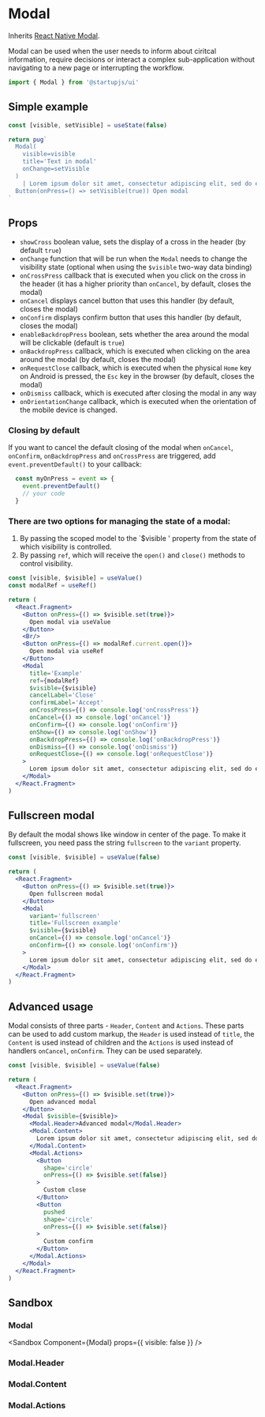 
# Modal

Inherits [React Native Modal](https://reactnative.dev/docs/modal).

Modal can be used when the user needs to inform about ciritcal information, require decisions or interact a complex sub-application without navigating to a new page or interrupting the workflow.

```jsx
import { Modal } from '@startupjs/ui'
```

## Simple example

```jsx example
const [visible, setVisible] = useState(false)

return pug`
  Modal(
    visible=visible
    title='Text in modal'
    onChange=setVisible
  )
    | Lorem ipsum dolor sit amet, consectetur adipiscing elit, sed do eiusmod tempor incididunt ut labore et dolore magna aliqua. Ut enim ad minim veniam, quis nostrud exercitation ullamco laboris nisi ut aliquip ex ea commodo consequat. Duis aute irure dolor in reprehenderit.
  Button(onPress=() => setVisible(true)) Open modal
`
```

## Props

- `showCross` boolean value, sets the display of a cross in the header (by default `true`)
- `onChange` function that will be run when the `Modal` needs to change the visibility state (optional when using the `$visible` two-way data binding)
- `onCrossPress` callback that is executed when you click on the cross in the header (it has a higher priority than `onCancel`, by default, closes the modal)
- `onCancel` displays cancel button that uses this handler (by default, closes the modal)
- `onConfirm` displays confirm button that uses this handler (by default, closes the modal)
- `enableBackdropPress` boolean, sets whether the area around the modal will be clickable (default is `true`)
- `onBackdropPress` callback, which is executed when clicking on the area around the modal (by default, closes the modal)
- `onRequestClose` callback, which is executed when the physical `Home` key on Android is pressed, the `Esc` key in the browser (by default, closes the modal)
- `onDismiss` callback, which is executed after closing the modal in any way
- `onOrientationChange` callback, which is executed when the orientation of the mobile device is changed.

### Closing by default

If you want to cancel the default closing of the modal when `onCancel`, `onConfirm`, `onBackdropPress` and `onCrossPress` are triggered, add `event.preventDefault()` to your callback:

```js
  const myOnPress = event => {
    event.preventDefault()
    // your code
  }
```

### There are two options for managing the state of a modal:
  1. By passing the scoped model to the `$visible ' property from the state of which visibility is controlled.
  2. By passing `ref`, which will receive the `open()` and `close()` methods to control visibility.

```jsx example
const [visible, $visible] = useValue()
const modalRef = useRef()

return (
  <React.Fragment>
    <Button onPress={() => $visible.set(true)}>
      Open modal via useValue
    </Button>
    <Br/>
    <Button onPress={() => modalRef.current.open()}>
      Open modal via useRef
    </Button>
    <Modal
      title='Example'
      ref={modalRef}
      $visible={$visible}
      cancelLabel='Close'
      confirmLabel='Accept'
      onCrossPress={() => console.log('onCrossPress')}
      onCancel={() => console.log('onCancel')}
      onConfirm={() => console.log('onConfirm')}
      onShow={() => console.log('onShow')}
      onBackdropPress={() => console.log('onBackdropPress')}
      onDismiss={() => console.log('onDismiss')}
      onRequestClose={() => console.log('onRequestClose')}
    >
      Lorem ipsum dolor sit amet, consectetur adipiscing elit, sed do eiusmod tempor incididunt ut labore et dolore magna aliqua. Ut enim ad minim veniam, quis nostrud exercitation ullamco laboris nisi ut aliquip ex ea commodo consequat. Duis aute irure dolor in reprehenderit.
    </Modal>
  </React.Fragment>
)
```

## Fullscreen modal

By default the modal shows like window in center of the page. To make it fullscreen, you need pass the string `fullscreen` to the `variant` property.

```jsx example
const [visible, $visible] = useValue(false)

return (
  <React.Fragment>
    <Button onPress={() => $visible.set(true)}>
      Open fullscreen modal
    </Button>
    <Modal
      variant='fullscreen'
      title='Fullscreen example'
      $visible={$visible}
      onCancel={() => console.log('onCancel')}
      onConfirm={() => console.log('onConfirm')}
    >
      Lorem ipsum dolor sit amet, consectetur adipiscing elit, sed do eiusmod tempor incididunt ut labore et dolore magna aliqua. Ut enim ad minim veniam, quis nostrud exercitation ullamco laboris nisi ut aliquip ex ea commodo consequat. Duis aute irure dolor in reprehenderit.
    </Modal>
  </React.Fragment>
)
```

## Advanced usage

Modal consists of three parts - `Header`, `Content` and `Actions`. These parts can be used to add custom markup, the `Header` is used instead of `title`, the `Content` is used instead of children and the `Actions` is used instead of handlers `onCancel`, `onConfirm`. They can be used separately.

```jsx example
const [visible, $visible] = useValue(false)

return (
  <React.Fragment>
    <Button onPress={() => $visible.set(true)}>
      Open advanced modal
    </Button>
    <Modal $visible={$visible}>
      <Modal.Header>Advanced modal</Modal.Header>
      <Modal.Content>
        Lorem ipsum dolor sit amet, consectetur adipiscing elit, sed do eiusmod tempor incididunt ut labore et dolore magna aliqua. Ut enim ad minim veniam, quis nostrud exercitation ullamco laboris nisi ut aliquip ex ea commodo consequat. Duis aute irure dolor in reprehenderit.
      </Modal.Content>
      <Modal.Actions>
        <Button
          shape='circle'
          onPress={() => $visible.set(false)}
        >
          Custom close
        </Button>
        <Button
          pushed
          shape='circle'
          onPress={() => $visible.set(false)}
        >
          Custom confirm
        </Button>
      </Modal.Actions>
    </Modal>
  </React.Fragment>
)
```

## Sandbox

### Modal

<Sandbox
  Component={Modal}
  props={{ visible: false }}
/>

### Modal.Header

<Sandbox Component={Modal.Header} />

### Modal.Content

<Sandbox Component={Modal.Content} />

### Modal.Actions

<Sandbox Component={Modal.Actions} />
